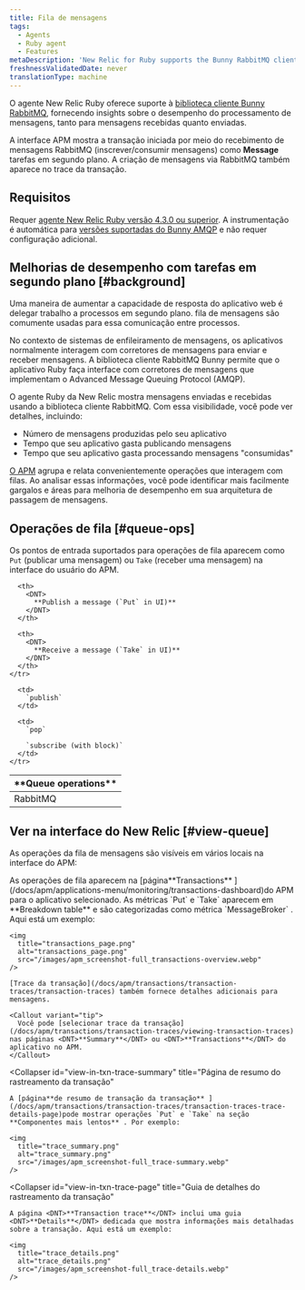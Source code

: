 ```yaml
---
title: Fila de mensagens
tags:
  - Agents
  - Ruby agent
  - Features
metaDescription: 'New Relic for Ruby supports the Bunny RabbitMQ client library, giving you insight into the performance of your message processing.'
freshnessValidatedDate: never
translationType: machine
---
```


O agente New Relic Ruby oferece suporte à [biblioteca cliente Bunny RabbitMQ](https://rubygems.org/gems/bunny), fornecendo insights sobre o desempenho do processamento de mensagens, tanto para mensagens recebidas quanto enviadas.

A interface APM mostra a transação iniciada por meio do recebimento de mensagens RabbitMQ (inscrever/consumir mensagens) como <DNT>**Message**</DNT> tarefas em segundo plano. A criação de mensagens via RabbitMQ também aparece no trace da transação.

## Requisitos

Requer [agente New Relic Ruby versão 4.3.0 ou superior](/docs/release-notes/agent-release-notes/ruby-release-notes). A instrumentação é automática para [versões suportadas do Bunny AMQP](/docs/agents/ruby-agent/getting-started/ruby-agent-requirements-supported-frameworks#other) e não requer configuração adicional.

## Melhorias de desempenho com tarefas em segundo plano [#background]

Uma maneira de aumentar a capacidade de resposta do aplicativo web é delegar trabalho a processos em segundo plano. fila de mensagens são comumente usadas para essa comunicação entre processos.

No contexto de sistemas de enfileiramento de mensagens, os aplicativos normalmente interagem com corretores de mensagens para enviar e receber mensagens. A biblioteca cliente RabbitMQ Bunny permite que o aplicativo Ruby faça interface com corretores de mensagens que implementam o Advanced Message Queuing Protocol (AMQP).

O agente Ruby da New Relic mostra mensagens enviadas e recebidas usando a biblioteca cliente RabbitMQ. Com essa visibilidade, você pode ver detalhes, incluindo:

* Número de mensagens produzidas pelo seu aplicativo
* Tempo que seu aplicativo gasta publicando mensagens
* Tempo que seu aplicativo gasta processando mensagens "consumidas"

[O APM](#view-queue) agrupa e relata convenientemente operações que interagem com filas. Ao analisar essas informações, você pode identificar mais facilmente gargalos e áreas para melhoria de desempenho em sua arquitetura de passagem de mensagens.

## Operações de fila [#queue-ops]

Os pontos de entrada suportados para operações de fila aparecem como `Put` (publicar uma mensagem) ou `Take` (receber uma mensagem) na interface do usuário do APM.

<table>
  <thead>
    <tr>
      <th width={150}>
        <DNT>
          **Queue operations**
        </DNT>
      </th>

      <th>
        <DNT>
          **Publish a message (`Put` in UI)**
        </DNT>
      </th>

      <th>
        <DNT>
          **Receive a message (`Take` in UI)**
        </DNT>
      </th>
    </tr>
  </thead>

  <tbody>
    <tr>
      <td>
        RabbitMQ
      </td>

      <td>
        `publish`
      </td>

      <td>
        `pop`

        `subscribe (with block)`
      </td>
    </tr>
  </tbody>
</table>

## Ver na interface do New Relic [#view-queue]

As operações da fila de mensagens são visíveis em vários locais na interface do APM:

<CollapserGroup>
  <Collapser
    id="view-in-txn-page"
    title="Página de transação"
  >
    As operações de fila aparecem na [página<DNT>**Transactions**</DNT> ](/docs/apm/applications-menu/monitoring/transactions-dashboard)do APM para o aplicativo selecionado. As métricas `Put` e `Take` aparecem em <DNT>**Breakdown table**</DNT> e são categorizadas como métrica `MessageBroker` . Aqui está um exemplo:

    <img
      title="transactions_page.png"
      alt="transactions_page.png"
      src="/images/apm_screenshot-full_transactions-overview.webp"
    />

    [Trace da transação](/docs/apm/transactions/transaction-traces/transaction-traces) também fornece detalhes adicionais para mensagens.

    <Callout variant="tip">
      Você pode [selecionar trace da transação](/docs/apm/transactions/transaction-traces/viewing-transaction-traces) nas páginas <DNT>**Summary**</DNT> ou <DNT>**Transactions**</DNT> do aplicativo no APM.
    </Callout>
  </Collapser>

  <Collapser
    id="view-in-txn-trace-summary"
    title="Página de resumo do rastreamento da transação"
  >
    A [página**de resumo de transação da transação** ](/docs/apm/transactions/transaction-traces/transaction-traces-trace-details-page)pode mostrar operações `Put` e `Take` na seção **Componentes mais lentos** . Por exemplo:

    <img
      title="trace_summary.png"
      alt="trace_summary.png"
      src="/images/apm_screenshot-full_trace-summary.webp"
    />
  </Collapser>

  <Collapser
    id="view-in-txn-trace-page"
    title="Guia de detalhes do rastreamento da transação"
  >
    A página <DNT>**Transaction trace**</DNT> inclui uma guia <DNT>**Details**</DNT> dedicada que mostra informações mais detalhadas sobre a transação. Aqui está um exemplo:

    <img
      title="trace_details.png"
      alt="trace_details.png"
      src="/images/apm_screenshot-full_trace-details.webp"
    />
  </Collapser>
</CollapserGroup>
